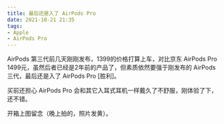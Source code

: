 ```yaml
---
title: 最后还是入了 AirPods Pro
date: 2021-10-21 21:35
tags:
- Apple
- AirPods Pro
---
```


AirPods 第三代前几天刚刚发布，1399的价格打算上车，对比京东 AirPods Pro 1499元，虽然后者已经是2年前的产品了，但素质依然要强于刚发布的 AirPods 三代，最后还是入了 AirPods Pro [胜利]。

买前还担心 AirPods Pro 会和其它入耳式耳机一样戴久了不舒服，刚体验了下，还不错。

开箱上图留念（晚上拍的，照片发黄）。

<ImgBox src='https://upyun.shiguangping.com//imgs/20211021214701.png' width='30%' inline />

<ImgBox src='https://upyun.shiguangping.com//imgs/20211021214839.png' width='30%' inline />

<ImgBox src='https://upyun.shiguangping.com//imgs/20211021215003.png' width='30%' inline />

<ImgBox src='https://upyun.shiguangping.com//imgs/20211021215451.png' width='30%' inline />

<ImgBox src='https://upyun.shiguangping.com//imgs/20211021215550.png' width='30%' inline />

